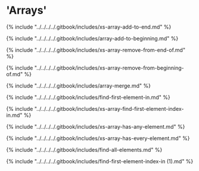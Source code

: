 # 'Arrays'

{% include "../../../../.gitbook/includes/xs-array-add-to-end.md" %}

{% include "../../../../.gitbook/includes/array-add-to-beginning.md" %}

{% include "../../../../.gitbook/includes/xs-array-remove-from-end-of.md" %}

{% include "../../../../.gitbook/includes/xs-array-remove-from-beginning-of.md" %}

{% include "../../../../.gitbook/includes/array-merge.md" %}

{% include "../../../../.gitbook/includes/find-first-element-in.md" %}

{% include "../../../../.gitbook/includes/xs-array-find-first-element-index-in.md" %}

{% include "../../../../.gitbook/includes/xs-array-has-any-element.md" %}

{% include "../../../../.gitbook/includes/xs-array-has-every-element.md" %}

{% include "../../../../.gitbook/includes/find-all-elements.md" %}

{% include "../../../../.gitbook/includes/find-first-element-index-in (1).md" %}